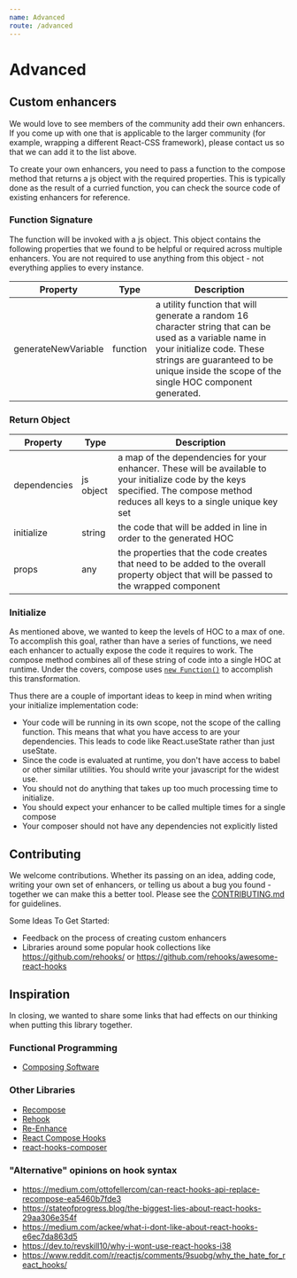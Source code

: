 ```yaml
---
name: Advanced
route: /advanced
---
```


# Advanced

## Custom enhancers

We would love to see members of the community add their own enhancers. If you come up with one that is applicable to the larger community (for example, wrapping a different React-CSS framework), please contact us so that we can add it to the list above.

To create your own enhancers, you need to pass a function to the compose method that returns a js object with the required properties. This is typically done as the result of a curried function, you can check the source code of existing enhancers for reference.

### Function Signature

The function will be invoked with a js object. This object contains the following properties that we found to be helpful or required across multiple enhancers. You are not required to use anything from this object - not everything applies to every instance.

| Property            | Type     | Description                                                                                                                                                                                                                       |
| ------------------- | -------- | --------------------------------------------------------------------------------------------------------------------------------------------------------------------------------------------------------------------------------- |
| generateNewVariable | function | a utility function that will generate a random 16 character string that can be used as a variable name in your initialize code. These strings are guaranteed to be unique inside the scope of the single HOC component generated. |

### Return Object

| Property     | Type      | Description                                                                                                                                                                        |
| ------------ | --------- | ---------------------------------------------------------------------------------------------------------------------------------------------------------------------------------- |
| dependencies | js object | a map of the dependencies for your enhancer. These will be available to your initialize code by the keys specified. The compose method reduces all keys to a single unique key set |
| initialize   | string    | the code that will be added in line in order to the generated HOC                                                                                                                  |
| props        | any       | the properties that the code creates that need to be added to the overall property object that will be passed to the wrapped component                                             |

### Initialize

As mentioned above, we wanted to keep the levels of HOC to a max of one. To accomplish this goal, rather than have a series of functions, we need each enhancer to actually expose the code it requires to work. The compose method combines all of these string of code into a single HOC at runtime. Under the covers, compose uses [`new Function()`](https://remarkablemark.org/blog/2018/05/15/javascript-eval-vs-function/) to accomplish this transformation.

Thus there are a couple of important ideas to keep in mind when writing your initialize implementation code:

- Your code will be running in its own scope, not the scope of the calling function. This means that what you have access to are your dependencies. This leads to code like React.useState rather than just useState.
- Since the code is evaluated at runtime, you don't have access to babel or other similar utilities. You should write your javascript for the widest use.
- You should not do anything that takes up too much processing time to initialize.
- You should expect your enhancer to be called multiple times for a single compose
- Your composer should not have any dependencies not explicitly listed

## Contributing

We welcome contributions. Whether its passing on an idea, adding code, writing your own set of enhancers, or telling us about a bug you found - together we can make this a better tool. Please see the [CONTRIBUTING.md](https://github.com/truefit/bach/blob/master/CONTRIBUTING.md) for guidelines.

Some Ideas To Get Started:

- Feedback on the process of creating custom enhancers
- Libraries around some popular hook collections like https://github.com/rehooks/ or https://github.com/rehooks/awesome-react-hooks

## Inspiration

In closing, we wanted to share some links that had effects on our thinking when putting this library together.

### Functional Programming

- [Composing Software](https://leanpub.com/composingsoftware)

### Other Libraries

- [Recompose](https://github.com/acdlite/recompose)
- [Rehook](https://github.com/Synvox/rehook)
- [Re-Enhance](https://github.com/cevr/re-enhance)
- [React Compose Hooks](https://github.com/lucasconstantino/react-compose-hooks)
- [react-hooks-composer](https://github.com/nudelx/react-hooks-composer)

### "Alternative" opinions on hook syntax

- https://medium.com/ottofellercom/can-react-hooks-api-replace-recompose-ea5460b7fde3
- https://stateofprogress.blog/the-biggest-lies-about-react-hooks-29aa306e354f
- https://medium.com/ackee/what-i-dont-like-about-react-hooks-e6ec7da863d5
- https://dev.to/revskill10/why-i-wont-use-react-hooks-i38
- https://www.reddit.com/r/reactjs/comments/9suobg/why_the_hate_for_react_hooks/
